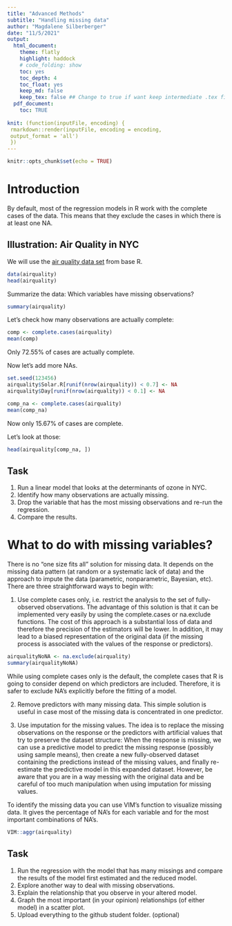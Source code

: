 ```yaml
---
title: "Advanced Methods"
subtitle: "Handling missing data"
author: "Magdalene Silberberger"
date: "11/5/2021"
output: 
  html_document:
    theme: flatly
    highlight: haddock
    # code_folding: show
    toc: yes
    toc_depth: 4
    toc_float: yes
    keep_md: false
    keep_tex: false ## Change to true if want keep intermediate .tex file
  pdf_document:
    toc: TRUE
    
knit: (function(inputFile, encoding) {
 rmarkdown::render(inputFile, encoding = encoding, 
 output_format = 'all') 
 })
---
```


```r
knitr::opts_chunk$set(echo = TRUE)
```

# Introduction

By default, most of the regression models in R work with the complete cases of the data. This means that they exclude the cases in which there is at least one NA. 

## Illustration: Air Quality in NYC

We will use the [air quality data set](https://www.rdocumentation.org/packages/datasets/versions/3.6.2/topics/airquality) from base R. 

```r
data(airquality)
head(airquality)
```

Summarize the data: Which variables have missing observations?

```r
summary(airquality)
```

Let's check how many observations are actually complete:

```r
comp <- complete.cases(airquality)
mean(comp) 
```

Only 72.55% of cases are actually complete. 

Now let's add more NAs. 

```r
set.seed(123456)
airquality$Solar.R[runif(nrow(airquality)) < 0.7] <- NA
airquality$Day[runif(nrow(airquality)) < 0.1] <- NA
```

```r
comp_na <- complete.cases(airquality)
mean(comp_na)
```

Now only 15.67% of cases are complete. 

Let's look at those:

```r
head(airquality[comp_na, ])
```

## Task

1. Run a linear model that looks at the determinants of ozone in NYC.
2. Identify how many observations are actually missing.
3. Drop the variable that has the most missing observations and re-run the regression.
4. Compare the results. 

# What to do with missing variables?

There is no "one size fits all" solution for missing data. It depends on the missing data pattern (at random or a systematic lack of data) and the approach to impute the data (parametric, nonparametric, Bayesian, etc). There are three straightforward ways to begin with:

1. Use complete cases only, i.e. restrict the analysis to the set of fully-observed observations. The advantage of this solution is that it can be implemented very easily by using the complete.cases or na.exclude functions. The cost of this approach is a substantial loss of data and therefore the precision of the estimators will be lower. In addition, it may lead to a biased representation of the original data (if the missing process is associated with the values of the response or predictors).

```r
airqualityNoNA <- na.exclude(airquality)
summary(airqualityNoNA)
```

While using complete cases only is the default, the complete cases that R is going to consider depend on which predictors are included. Therefore, it is safer to exclude NA's explicitly before the fitting of a model.

2. Remove predictors with many missing data. This simple solution is useful in case most of the missing data is concentrated in one predictor.

3. Use imputation for the missing values. The idea is to replace the missing observations on the response or the predictors with artificial values that try to preserve the dataset structure:
When the response is missing, we can use a predictive model to predict the missing response (possibly using sample means), then create a new fully-observed dataset containing the predictions instead of the missing values, and finally re-estimate the predictive model in this expanded dataset. However, be aware that you are in a way messing with the original data and be careful of too much manipulation when using imputation for missing values. 

To identify the missing data you can use VIM's function to visualize missing data. It gives the percentage of NA's for each variable and for the most important combinations of NA's.

```r
VIM::aggr(airquality)
```

## Task

1. Run the regression with the model that has many missings and compare the results of the model first estimated and the reduced model. 
2. Explore another way to deal with missing observations.
3. Explain the relationship that you observe in your altered model. 
4. Graph the most important (in your opinion) relationships (of either model) in a scatter plot. 
5. Upload everything to the github student folder. (optional)

